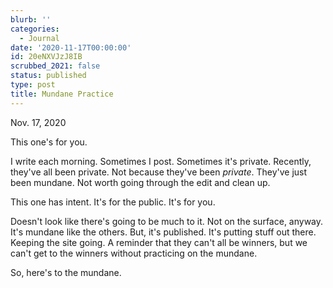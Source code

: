 ```yaml
---
blurb: ''
categories:
  - Journal
date: '2020-11-17T00:00:00'
id: 20eNXVJzJ8IB
scrubbed_2021: false
status: published
type: post
title: Mundane Practice
---
```


Nov. 17, 2020

This one's for you. 

I write each morning. Sometimes I post. Sometimes it's private. Recently, they've all been private. Not because they've been _private_. They've just been mundane. Not worth going through the edit and clean up. 

This one has intent. It's for the public. It's for you. 

Doesn't look like there's going to be much to it. Not on the surface, anyway. It's mundane like the others. But, it's published. It's putting stuff out there. Keeping the site going. A reminder that they can't all be winners, but we can't get to the winners without practicing on the mundane.

So, here's to the mundane.
